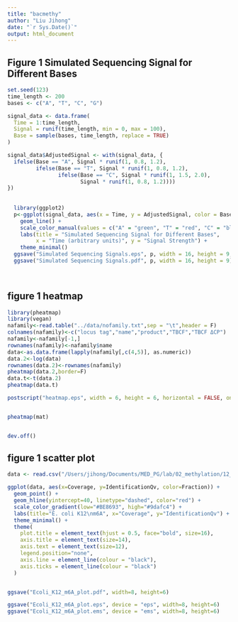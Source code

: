 ```yaml
---
title: "bacmethy"
author: "Liu Jihong"
date: "`r Sys.Date()`"
output: html_document
---
```


## Figure 1 Simulated Sequencing Signal for Different Bases

```r

set.seed(123)
time_length <- 200 
bases <- c("A", "T", "C", "G")

signal_data <- data.frame(
  Time = 1:time_length,
  Signal = runif(time_length, min = 0, max = 100),  
  Base = sample(bases, time_length, replace = TRUE)  
)

signal_data$AdjustedSignal <- with(signal_data, {
  ifelse(Base == "A", Signal * runif(1, 0.8, 1.2),
         ifelse(Base == "T", Signal * runif(1, 0.8, 1.2),
                ifelse(Base == "C", Signal * runif(1, 1.5, 2.0),  
                       Signal * runif(1, 0.8, 1.2))))  
})
  
 
  library(ggplot2)
  p<-ggplot(signal_data, aes(x = Time, y = AdjustedSignal, color = Base)) +
    geom_line() +  
    scale_color_manual(values = c("A" = "green", "T" = "red", "C" = "blue", "G" = "yellow")) +
    labs(title = "Simulated Sequencing Signal for Different Bases",
         x = "Time (arbitrary units)", y = "Signal Strength") +
    theme_minimal()
  ggsave("Simulated Sequencing Signals.eps", p, width = 16, height = 9, device = 'eps')
  ggsave("Simulated Sequencing Signals.pdf", p, width = 16, height = 9)
  
  
```

## figure 1 heatmap

```r
library(pheatmap) 
library(vegan)
nafamily<-read.table("../data/nofamily.txt",sep = "\t",header = F)
colnames(nafamily)<-c("locus tag","name","product","TBCF","TBCF ΔCP")
nafamily<-nafamily[-1,]
rownames(nafamily)<-nafamily$name
data<-as.data.frame(lapply(nafamily[,c(4,5)], as.numeric))
data.2<-log(data)
rownames(data.2)<-rownames(nafamily)
pheatmap(data.2,border=F)
data.t<-t(data.2)
pheatmap(data.t)

postscript("heatmap.eps", width = 6, height = 6, horizontal = FALSE, onefile = FALSE)


pheatmap(mat)


dev.off()
```

## figure 1 scatter plot

```r
data <- read.csv("/Users/jihong/Documents/MED_PG/lab/02_methylation/12_pipeline/19_briefinginbioinformatics/24_iMeta_review/source data/Figure-1/Ecolim6A.csv")

ggplot(data, aes(x=Coverage, y=IdentificationQv, color=Fraction)) +
  geom_point() +  
  geom_hline(yintercept=40, linetype="dashed", color="red") +  
  scale_color_gradient(low="#BE8693", high="#9dafc4") +  
  labs(title="E. coli K12\nm6A", x="Coverage", y="IdentificationQv") +  
  theme_minimal() +  
  theme(
    plot.title = element_text(hjust = 0.5, face="bold", size=16),  
    axis.title = element_text(size=14),  
    axis.text = element_text(size=12),  
    legend.position="none",  
    axis.line = element_line(colour = "black"), 
    axis.ticks = element_line(colour = "black") 
  )


ggsave("Ecoli_K12_m6A_plot.pdf", width=8, height=6)

ggsave("Ecoli_K12_m6A_plot.eps", device = "eps", width=8, height=6)
ggsave("Ecoli_K12_m6A_plot.ems", device = "ems", width=8, height=6)

```

